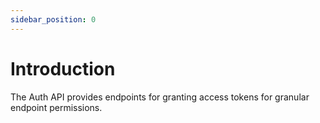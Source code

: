 ```yaml
---
sidebar_position: 0
---
```


# Introduction

The Auth API provides endpoints for granting access tokens for granular endpoint permissions.
